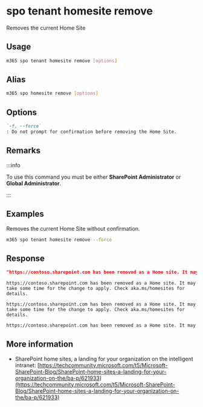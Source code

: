 
# spo tenant homesite remove

Removes the current Home Site

## Usage

```sh
m365 spo tenant homesite remove [options]
```

## Alias

```sh
m365 spo homesite remove [options]
```

## Options

```md definition-list
`-f, --force`
: Do not prompt for confirmation before removing the Home Site.
```

<Global />

## Remarks

:::info

To use this command you must be either **SharePoint Administrator** or **Global Administrator**.

:::

## Examples

Removes the current Home Site without confirmation.

```sh
m365 spo tenant homesite remove --force
```

## Response

<Tabs>
  <TabItem value="JSON">

  ```json
  "https://contoso.sharepoint.com has been removed as a Home site. It may take some time for the change to apply. Check aka.ms/homesites for details."
  ```

  </TabItem>
  <TabItem value="Text">

  ```text
  https://contoso.sharepoint.com has been removed as a Home site. It may take some time for the change to apply. Check aka.ms/homesites for details.
  ```

  </TabItem>
  <TabItem value="CSV">

  ```csv
  https://contoso.sharepoint.com has been removed as a Home site. It may take some time for the change to apply. Check aka.ms/homesites for details.
  ```

  </TabItem>
  <TabItem value="Markdown">

  ```md
  https://contoso.sharepoint.com has been removed as a Home site. It may take some time for the change to apply. Check aka.ms/homesites for details.
  ```

  </TabItem>
</Tabs>

## More information

- SharePoint home sites, a landing for your organization on the intelligent intranet: [https://techcommunity.microsoft.com/t5/Microsoft-SharePoint-Blog/SharePoint-home-sites-a-landing-for-your-organization-on-the/ba-p/621933](https://techcommunity.microsoft.com/t5/Microsoft-SharePoint-Blog/SharePoint-home-sites-a-landing-for-your-organization-on-the/ba-p/621933)
